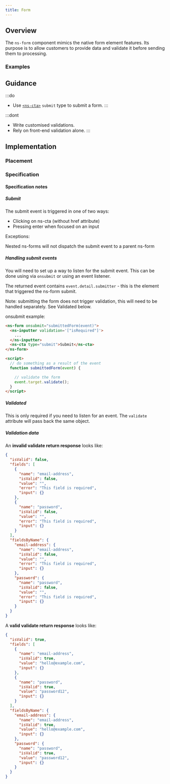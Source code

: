 ```yaml
---
title: Form
---
```




## Overview

<CompDetails name={componentName} />

The `ns-form` component mimics the native form element features. Its purpose is to allow customers to provide data and validate it before sending them to processing.

### Examples

<ExampleViewer type="standard" />

## Guidance

:::do
- Use [`<ns-cta>`](/components/ns-cta) `submit` type to submit a form.
:::

:::dont
- Write customised validations.
- Rely on front-end validation alone.
:::

## Implementation

### Placement

<Placement name={componentName} />

### Specification

<Specification name={componentName} />

#### Specification notes

##### Submit

The submit event is triggered in one of two ways:

- Clicking on ns-cta (without href attribute)
- Pressing enter when focused on an input

Exceptions:

Nested ns-forms will not dispatch the submit event to a parent ns-form

##### Handling submit events

You will need to set up a way to listen for the submit event. This can be done using via `onsubmit` or using an event listener.

The returned event contains `event.detail.submitter` - this is the element that triggered the ns-form submit.

Note: submitting the form does not trigger validation, this will need to be handled separately. See Validated below.

onsubmit example:

```html
<ns-form onsubmit="submittedForm(event)">
  <ns-inputter validation='["isRequired"]'>
    ...
  </ns-inputter>
  <ns-cta type="submit">Submit</ns-cta>
</ns-form>

<script>
  // do something as a result of the event
  function submittedForm(event) {

    // validate the form
    event.target.validate();
  }
</script>
```

##### Validated

This is only required if you need to listen for an event. The `validate` attribute will pass back the same object.

##### Validation data

An **invalid validate return response** looks like:

```json
{
  "isValid": false,
  "fields": [
    {
      "name": "email-address",
      "isValid": false,
      "value": "",
      "error": "This field is required",
      "input": {}
    },
    {
      "name": "password",
      "isValid": false,
      "value": "",
      "error": "This field is required",
      "input": {}
    }
  ],
  "fieldsByName": {
    "email-address": {
      "name": "email-address",
      "isValid": false,
      "value": "",
      "error": "This field is required",
      "input": {}
    },
    "password": {
      "name": "password",
      "isValid": false,
      "value": "",
      "error": "This field is required",
      "input": {}
    }
  }
}
```

A **valid validate return response** looks like:

```json
{
  "isValid": true,
  "fields": [
    {
      "name": "email-address",
      "isValid": true,
      "value": "hello@example.com",
      "input": {}
    },
    {
      "name": "password",
      "isValid": true,
      "value": "password12",
      "input": {}
    }
  ],
  "fieldsByName": {
    "email-address": {
      "name": "email-address",
      "isValid": true,
      "value": "hello@example.com",
      "input": {}
    },
    "password": {
      "name": "password",
      "isValid": true,
      "value": "password12",
      "input": {}
    }
  }
}
```

